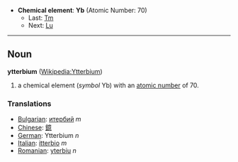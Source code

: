*'''Chemical element''': '''Yb''' (Atomic Number: 70)
**Last: [[Thulium|Tm]]
**Next: [[Lutetium|Lu]]
----
== Noun ==
'''ytterbium''' ([[en:Ytterbium|Wikipedia:Ytterbium]])

# a chemical element (''symbol'' Yb) with an [[atomic number]] of 70.

===Translations===
*[[Bulgarian]]: [[итербий]] ''m''
*[[Chinese]]: [[鐿]]
*[[German]]: Ytterbium ''n''
*[[Italian]]: [[itterbio]] ''m''
*[[Romanian]]: [[yterbiu]] ''n''